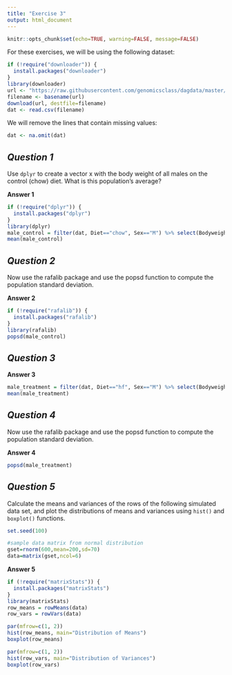 ---
title: "Exercise 3"
output: html_document
---

```{r setup, include=FALSE}
knitr::opts_chunk$set(echo=TRUE, warning=FALSE, message=FALSE)
```

For these exercises, we will be using the following dataset:

```{r}
if (!require("downloader")) {
  install.packages("downloader")
}
library(downloader)
url <- "https://raw.githubusercontent.com/genomicsclass/dagdata/master/inst/extdata/mice_pheno.csv"
filename <- basename(url)
download(url, destfile=filename)
dat <- read.csv(filename)
```

We will remove the lines that contain missing values:

```{r}
dat <- na.omit(dat)
```

## *Question 1*

Use `dplyr` to create a vector x with the body weight of all males on the control (chow) diet. What is this population’s average?

**Answer 1**

```{r}
if (!require("dplyr")) {
  install.packages("dplyr")
}
library(dplyr)
male_control = filter(dat, Diet=="chow", Sex=="M") %>% select(Bodyweight) %>% unlist
mean(male_control)
```

## *Question 2*

Now use the rafalib package and use the popsd function to compute the population standard deviation.

**Answer 2**

```{r}
if (!require("rafalib")) {
  install.packages("rafalib")
}
library(rafalib)
popsd(male_control)
```

## *Question 3*

**Answer 3**

```{r}
male_treatment = filter(dat, Diet=="hf", Sex=="M") %>% select(Bodyweight) %>% unlist
mean(male_treatment)
```

## *Question 4*

Now use the rafalib package and use the popsd function to compute the population standard deviation.

**Answer 4**

```{r}
popsd(male_treatment)
```

## *Question 5*

Calculate the means and variances of the rows of the following simulated data set, and plot the distributions of means and variances using `hist()` and `boxplot()` functions.
```{r}
set.seed(100)

#sample data matrix from normal distribution
gset=rnorm(600,mean=200,sd=70)
data=matrix(gset,ncol=6)
```

**Answer 5**

```{r}
if (!require("matrixStats")) {
  install.packages("matrixStats")
}
library(matrixStats)
row_means = rowMeans(data)
row_vars = rowVars(data)

par(mfrow=c(1, 2))
hist(row_means, main="Distribution of Means")
boxplot(row_means)

par(mfrow=c(1, 2))
hist(row_vars, main="Distribution of Variances")
boxplot(row_vars)
```